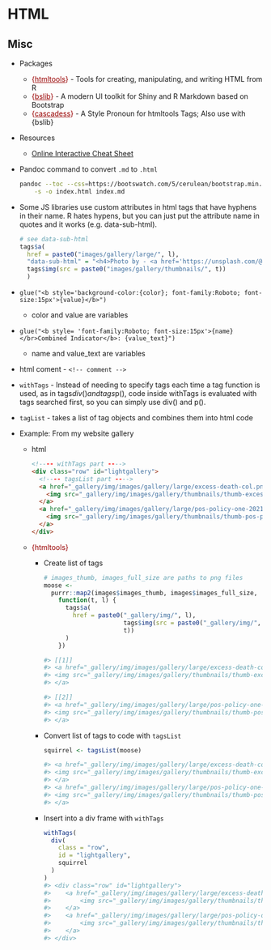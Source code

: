 # HTML {#sec-html .unnumbered}

## Misc {#sec-html-misc .unnumbered}

-   Packages

    -   [{]{style="color: #990000"}[htmltools](https://rstudio.github.io/htmltools/){style="color: #990000"}[}]{style="color: #990000"} - Tools for creating, manipulating, and writing HTML from R
    -   [{]{style="color: #990000"}[bslib](https://rstudio.github.io/bslib/){style="color: #990000"}[}]{style="color: #990000"} - A modern UI toolkit for Shiny and R Markdown based on Bootstrap
    -   [{]{style="color: #990000"}[cascadess](https://nteetor.github.io/cascadess/){style="color: #990000"}[}]{style="color: #990000"} - A Style Pronoun for htmltools Tags; Also use with {bslib}

-   Resources

    -   [Online Interactive Cheat Sheet](https://htmlcheatsheet.com/)

-   Pandoc command to convert `.md` to `.html`

    ``` bash
    pandoc --toc --css=https://bootswatch.com/5/cerulean/bootstrap.min.css \
        -s -o index.html index.md
    ```

-   Some JS libraries use custom attributes in html tags that have hyphens in their name. R hates hypens, but you can just put the attribute name in quotes and it works (e.g. [data-sub-html]{.arg-text}).

    ``` r
    # see data-sub-html
    tags$a(
      href = paste0("images/gallery/large/", l),
      "data-sub-html" = "<h4>Photo by - <a href='https://unsplash.com/@entrycube' >Diego Guzmán </a>",
      tags$img(src = paste0("images/gallery/thumbnails/", t))
      )
    ```

-   `glue("<b style='background-color:{color}; font-family:Roboto; font-size:15px'>{value}</b>")`

    -   [color]{.var-text} and [value]{.var-text} are variables

-   `glue("<b style= 'font-family:Roboto; font-size:15px'>{name}</br>Combined Indicator</b>: {value_text}")`

    -   [name]{.var-text} and [value_text]{.var-text} are variables

-   html coment - `<!-- comment -->`

-   `withTags` - Instead of needing to specify tags each time a tag function is used, as in tags$div() and tags$p(), code inside withTags is evaluated with tags searched first, so you can simply use div() and p().

-   `tagList` - takes a list of tag objects and combines them into html code

-   [Example]{.ribbon-highlight}: From my website gallery

    -   html

        ``` html
        <!---- withTags part ---->
        <div class="row" id="lightgallery">
          <!---- tagsList part ---->
          <a href="_gallery/img/images/gallery/large/excess-death-col.png">
            <img src="_gallery/img/images/gallery/thumbnails/thumb-excess-death-col.png"/>
          </a>
          <a href="_gallery/img/images/gallery/large/pos-policy-one-2021-06-20.png">
            <img src="_gallery/img/images/gallery/thumbnails/thumb-pos-policy-one-2021-06-20.png"/>
          </a>
        </div>
        ```

    -   [{htmltools}]{style="color: #990000"}

        -   Create list of tags

            ``` r
            # images_thumb, images_full_size are paths to png files
            moose <- 
              purrr::map2(images$images_thumb, images$images_full_size, 
                function(t, l) {
                  tags$a(
                    href = paste0("_gallery/img/", l),
                                  tags$img(src = paste0("_gallery/img/", 
                                  t))
                  )
                })

            #> [[1]]
            #> <a href="_gallery/img/images/gallery/large/excess-death-col.png">
            #> <img src="_gallery/img/images/gallery/thumbnails/thumb-excess-death-col.png"/>
            #> </a>

            #> [[2]]
            #> <a href="_gallery/img/images/gallery/large/pos-policy-one-2021-06-20.png">
            #> <img src="_gallery/img/images/gallery/thumbnails/thumb-pos-policy-one-2021-06-20.png"/>
            #> </a>
            ```

        -   Convert list of tags to code with `tagsList`

            ``` r
            squirrel <- tagsList(moose)

            #> <a href="_gallery/img/images/gallery/large/excess-death-col.png">
            #> <img src="_gallery/img/images/gallery/thumbnails/thumb-excess-death-col.png"/>
            #> </a>
            #> <a href="_gallery/img/images/gallery/large/pos-policy-one-2021-06-20.png">
            #> <img src="_gallery/img/images/gallery/thumbnails/thumb-pos-policy-one-2021-06-20.png"/>
            #> </a>
            ```

        -   Insert into a div frame with `withTags`

            ``` r
            withTags(
              div(
                class = "row",
                id = "lightgallery",
                squirrel
              )
            )
            #> <div class="row" id="lightgallery">
            #>    <a href="_gallery/img/images/gallery/large/excess-death-col.png">
            #>        <img src="_gallery/img/images/gallery/thumbnails/thumb-excess-death-col.png"/>
            #>    </a>
            #>    <a href="_gallery/img/images/gallery/large/pos-policy-one-2021-06-20.png">
            #>        <img src="_gallery/img/images/gallery/thumbnails/thumb-pos-policy-one-2021-06-20.png"/>
            #>    </a>
            #> </div>
            ```
